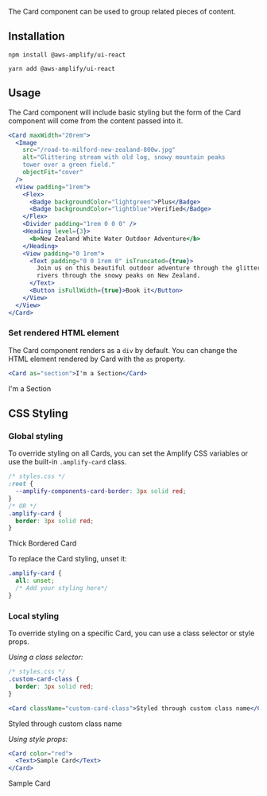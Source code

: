 
The Card component can be used to group related pieces of content.

## Installation

<BlockSwitcher>
<Block name="npm">

```shell
npm install @aws-amplify/ui-react
```

</Block>
<Block name="yarn">

```shell
yarn add @aws-amplify/ui-react
```

</Block>
</BlockSwitcher>

## Usage

The Card component will include basic styling but the form of the Card component will come from the content passed into it.

```jsx
<Card maxWidth="20rem">
  <Image
    src="/road-to-milford-new-zealand-800w.jpg"
    alt="Glittering stream with old log, snowy mountain peaks
    tower over a green field."
    objectFit="cover"
  />
  <View padding="1rem">
    <Flex>
      <Badge backgroundColor="lightgreen">Plus</Badge>
      <Badge backgroundColor="lightblue">Verified</Badge>
    </Flex>
    <Divider padding="1rem 0 0 0" />
    <Heading level={3}>
      <b>New Zealand White Water Outdoor Adventure</b>
    </Heading>
    <View padding="0 1rem">
      <Text padding="0 0 1rem 0" isTruncated={true}>
        Join us on this beautiful outdoor adventure through the glittering
        rivers through the snowy peaks on New Zealand.
      </Text>
      <Button isFullWidth={true}>Book it</Button>
    </View>
  </View>
</Card>
```

<Example>
  <CardSample />
</Example>

### Set rendered HTML element

The Card component renders as a `div` by default. You can change the HTML element rendered by Card with the `as` property.

```jsx
<Card as="section">I'm a Section</Card>
```

<Example>
  <Card as="section">I'm a Section</Card>
</Example>

## CSS Styling

### Global styling

To override styling on all Cards, you can set the Amplify CSS variables or use the built-in `.amplify-card` class.

```css
/* styles.css */
:root {
  --amplify-components-card-border: 3px solid red;
}
/* OR */
.amplify-card {
  border: 3px solid red;
}
```

<Example>
  <Card className="amplify-ui-card-thick-border"> Thick Bordered Card </Card>
</Example>

To replace the Card styling, unset it:

```css
.amplify-card {
  all: unset;
  /* Add your styling here*/
}
```

### Local styling

To override styling on a specific Card, you can use a class selector or style props.

_Using a class selector:_

```css
/* styles.css */
.custom-card-class {
  border: 3px solid red;
}
```

```jsx
<Card className="custom-card-class">Styled through custom class name</Card>
```

<Example>
  <Card className="custom-card-class">Styled through custom class name</Card>
</Example>

_Using style props:_

```jsx
<Card color="red">
  <Text>Sample Card</Text>
</Card>
```

<Example>
  <Card color="red">
    <Text>Sample Card</Text>
  </Card>
</Example>
